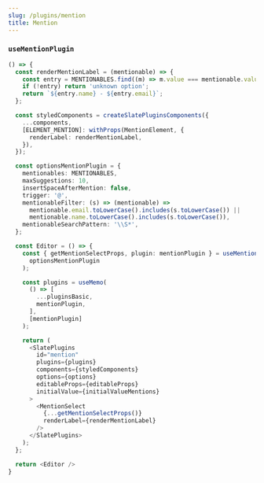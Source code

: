 ```yaml
---
slug: /plugins/mention
title: Mention
---
```


### `useMentionPlugin`

```ts live
() => {
  const renderMentionLabel = (mentionable) => {
    const entry = MENTIONABLES.find((m) => m.value === mentionable.value);
    if (!entry) return 'unknown option';
    return `${entry.name} - ${entry.email}`;
  };

  const styledComponents = createSlatePluginsComponents({
    ...components,
    [ELEMENT_MENTION]: withProps(MentionElement, {
      renderLabel: renderMentionLabel,
    }),
  });

  const optionsMentionPlugin = {
    mentionables: MENTIONABLES,
    maxSuggestions: 10,
    insertSpaceAfterMention: false,
    trigger: '@',
    mentionableFilter: (s) => (mentionable) =>
      mentionable.email.toLowerCase().includes(s.toLowerCase()) ||
      mentionable.name.toLowerCase().includes(s.toLowerCase()),
    mentionableSearchPattern: '\\S*',
  };

  const Editor = () => {
    const { getMentionSelectProps, plugin: mentionPlugin } = useMentionPlugin(
      optionsMentionPlugin
    );

    const plugins = useMemo(
      () => [
        ...pluginsBasic,
        mentionPlugin,
      ],
      [mentionPlugin]
    );

    return (
      <SlatePlugins
        id="mention"
        plugins={plugins}
        components={styledComponents}
        options={options}
        editableProps={editableProps}
        initialValue={initialValueMentions}
      >
        <MentionSelect
          {...getMentionSelectProps()}
          renderLabel={renderMentionLabel}
        />
      </SlatePlugins>
    );
  };

  return <Editor />
}
```